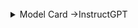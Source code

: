 
<ModelCards />

<br />

<details>

<summary>Model Card ->InstructGPT</summary>

# InstructGPT Model Card

Last updated: January 2022

Based on [Model Cards for Model Reporting (Mitchell et al.)](https://arxiv.org/abs/1810.03993), we’re providing some accompanying information about InstructGPT.

## Model Details

InstructGPT is a GPT-style language model. Researchers at OpenAI developed the model by fine-tuning GPT-3 to follow instructions using human feedback. There are three model sizes: 1.3B, 6B, and 175B parameters.

### Model date
January 2022

### Model type
Language model

### Paper & samples
[Training language models to follow instructions with human feedback][LINK_TO_PAPER]

We release samples from our models on public NLP datasets that require sampling [here](https://github.com/openai/following-instructions-human-feedback/tree/main/automatic-eval-samples).

### Model version
InstructGPT is described in the [above paper][LINK_TO_PAPER].

The versions deployed on the OpenAI API are fine-tuned using the same human feedback data, using a slightly different procedure, which will be detailed in a forthcoming publication.

## Model Use
The intended direct users of InstructGPT are developers who access its capabilities via the OpenAI API. Through the OpenAI API, the model can be used by those who may not have AI development experience, to build and explore language modeling systems across a wide range of functions. We also anticipate that the model will continue to be used by researchers to better understand the behaviors, capabilities, biases, and constraints of large-scale language models.

Due to InstructGPT’s limitations (described below), and the breadth and open-ended nature of its capabilities, access and use are subject to OpenAI’s API Usage Guidelines, and API Terms of Use, which are designed to prohibit the use of the API in a way that causes societal harm. We review all use cases before customers deploy API models in production, and have systems in place to revoke access if necessary after moving to production. Additionally, we provide guidance to users on some of the potential safety risks they should consider - and related mitigations.

## Data and Performance

### Data

InstructGPT models are initialized from GPT-3 models, whose training dataset is composed of text posted to the internet or uploaded to the internet (e.g., books). The internet data that the GPT-3 models were trained on and evaluated against includes:

1. a version of the [CommonCrawl dataset](https://commoncrawl.org/the-data/) filtered based on similarity to high-quality reference corpora,
2. [an expanded version of the Webtext dataset](https://d4mucfpksywv.cloudfront.net/better-language-models/language_models_are_unsupervised_multitask_learners.pdf),
3. two internet-based book corpora, and
4. [English-language Wikipedia](https://en.wikipedia.org/wiki/Main_Page).

InstructGPT is then further fine-tuned on a dataset labeled by human labelers. The labelers comprise a team of about 40 contractors whom we hired through Upwork and ScaleAI. Our aim was to select a group of labelers who were sensitive to the preferences of different demographic groups, and who were good at identifying outputs that were potentially harmful. Thus, we conducted a screening test designed to measure labeler performance on these axes. We selected labelers who performed well on this test. We collaborated closely with the labelers over the course of the project. We had an onboarding process to train labelers on the project, wrote detailed instructions for each task, and answered labeler questions in a shared chat room.

The dataset consists of input prompts (from the OpenAI API or written by labelers), demonstrations of the desired model behavior written by our labelers, and labeler rankings of outputs from multiple models. The text prompts submitted to the OpenAI API were from an earlier version of the InstructGPT models (trained via supervised learning on a subset of our demonstration data on the Playground interface). Customers using the Playground were informed that their data could be used to train further models via a recurring notification any time InstructGPT models were used. To reduce the risk of the models learning potentially sensitive customer details, we filtered all prompts in the training split for personally identifiable information (PII). Some of our prompts were also written by contractors themselves, because we needed an initial source of instruction-like prompts to bootstrap the process, and these kinds of prompts weren't often submitted to the regular GPT-3 models on the API.

### Performance
We measure InstructGPT’s performance on two categories of tasks: prompts submitted to the OpenAI API, and public academic datasets. Results on each can be found in the [paper][LINK_TO_PAPER]. Overall, InstructGPT outputs are significantly preferred by labelers over outputs from GPT-3 on our API distribution. In our paper, we show that InstructGPT produces fewer toxic outputs than GPT-3 on the RealToxicityPrompts dataset, generates more truthful and informative answers on the TruthfulQA dataset, and shows improvements in appropriateness, obeying explicit constraints in the instruction, attempting the correct instruction, and not making up information on “closed-domain” tasks. However, this does not mean that the model is fully aligned or fully safe, as we detail in the next section.


## Limitations

### Model limitations

InstructGPT and our analysis of it have a number of limitations. Some of them are inherent to any model with machine learning (ML) components that can have high-bandwidth, open-ended interactions with people (e.g. via natural language): ML components have limited robustness; ML components are biased; open-ended systems have large surface areas for risk; and safety is a moving target for ML systems. Like any model with ML components, InstructGPT can only be expected to provide reasonable outputs for inputs similar to those in its training data.

We outline some further limitations below. These limitations are similar to those of the original GPT-3 model, though many of them may be mitigated by our InstructGPT training procedure.

* Repetition: GPT-3 samples sometimes repeat themselves semantically at the document level, and can lose coherence over long passages, contradict themselves, and occasionally contain non-sequitur sentences or paragraphs.

* Lack of real-world grounding: GPT-3, like other large pretrained language models, is not grounded in other modalities of experience, such as video, real-world physical interaction, or human feedback, and thus lacks a large amount of context about the world.

* Predominantly English: GPT-3 is trained largely on text in the English language, and is best suited for classifying, searching, summarizing, or generating such text. GPT-3 will by default perform worse on inputs that are different from the data distribution it is trained on, including non-English languages as well as specific dialects of English that are not as well-represented in  training data.

* Interpretability and predictability: the capacity to interpret or predict how GPT-3 will behave is very limited, a limitation common to most deep learning systems, especially in models of this scale.

* High variance on novel inputs: GPT-3 is not necessarily well-calibrated in its predictions on novel inputs. This can be observed in the much higher variance in its performance as compared to that of humans on standard benchmarks.

* Biases: GPT-3, like all large language models trained on internet corpora, will generate stereotyped or prejudiced content. The model has the propensity to retain and magnify biases it inherited from any part of its training, from the datasets we selected to the training techniques we chose. This is concerning, since model bias could harm people in the relevant groups in different ways by entrenching existing stereotypes and producing demeaning portrayals amongst other potential harms.

* Follow harmful instructions: Perhaps the greatest limitation of InstructGPT relative to GPT-3 is that, in most cases, they follow the user's instruction, even if that could lead to harm in the real world.  For example, when given a prompt instructing the models to be maximally biased, InstructGPT generates more toxic outputs than equivalently-sized GPT-3 models. We discuss potential mitigations in the following sections.


### Methodology limitations

The behavior of our InstructGPT models is determined in part by the human feedback obtained from our contractors. Some of the labeling tasks rely on value judgments that may be impacted by the identity of our contractors, their beliefs, cultural backgrounds, and personal history. We hired about 40 contractors, guided by their performance on a screening test meant to judge how well they could identify and respond to sensitive prompts, and their agreement rate with researchers on a labeling task with detailed instructions. We kept our team of contractors small because it's easier to have high-bandwidth communication with a smaller set of contractors who are doing the task full-time. However, this group is clearly not representative of the full spectrum of people who will use and be affected by our deployed models. As a simple example, our labelers are primarily English-speaking and our data consists almost entirely of English instructions.


[LINK_TO_PAPER]: https://cdn.openai.com/papers/Training_language_models_to_follow_instructions_with_human_feedback.pdf

</details>
